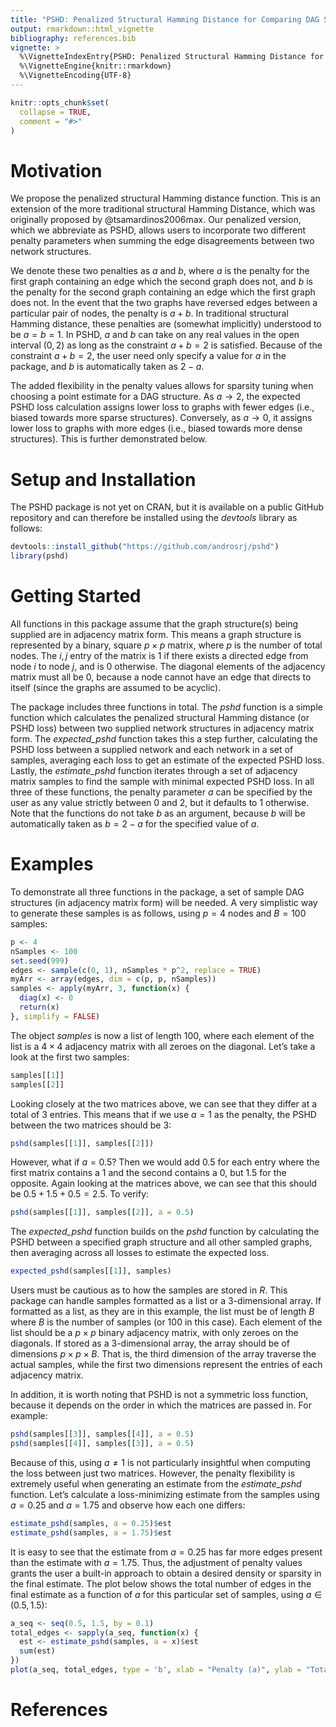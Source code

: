 ```yaml
---
title: "PSHD: Penalized Structural Hamming Distance for Comparing DAG Structures"
output: rmarkdown::html_vignette
bibliography: references.bib
vignette: >
  %\VignetteIndexEntry{PSHD: Penalized Structural Hamming Distance for Comparing DAG Structures}
  %\VignetteEngine{knitr::rmarkdown}
  %\VignetteEncoding{UTF-8}
---
```


```r
knitr::opts_chunk$set(
  collapse = TRUE,
  comment = "#>"
)
```

# Motivation

We propose the penalized structural Hamming distance function. This is an extension of the more traditional structural Hamming Distance, which was originally proposed by @tsamardinos2006max. Our penalized version, which we abbreviate as PSHD, allows users to incorporate two different penalty parameters when summing the edge disagreements between two network structures. 

We denote these two penalties as $a$ and $b$, where $a$ is the penalty for the first graph containing an edge which the second graph does not, and $b$ is the penalty for the second graph containing an edge which the first graph does not. In the event that the two graphs have reversed edges between a particular pair of nodes, the penalty is $a+b$. In traditional structural Hamming distance, these penalties are (somewhat implicitly) understood to be $a=b=1$. In PSHD, $a$ and $b$ can take on any real values in the open interval $(0,2)$ as long as the constraint $a+b=2$ is satisfied. Because of the constraint $a+b=2$, the user need only specify a value for $a$ in the package, and $b$ is automatically taken as $2-a$.

The added flexibility in the penalty values allows for sparsity tuning when choosing a point estimate for a DAG structure. As $a \longrightarrow 2$, the expected PSHD loss calculation assigns lower loss to graphs with fewer edges (i.e., biased towards more sparse structures). Conversely, as $a \longrightarrow 0$, it assigns lower loss to graphs with more edges (i.e., biased towards more dense structures). This is further demonstrated below.


# Setup and Installation

The PSHD package is not yet on CRAN, but it is available on a public GitHub repository and can therefore be installed using the *devtools* library as follows:
```r
devtools::install_github("https://github.com/androsrj/pshd")
library(pshd)
```


# Getting Started

All functions in this package assume that the graph structure(s) being supplied are in adjacency matrix form. This means a graph structure is represented by a binary, square $p \times p$ matrix, where $p$ is the number of total nodes. The $i,j$ entry of the matrix is 1 if there exists a directed edge from node $i$ to node $j$, and is 0 otherwise. The diagonal elements of the adjacency matrix must all be 0, because a node cannot have an edge that directs to itself (since the graphs are assumed to be acyclic).

The package includes three functions in total. The *pshd* function is a simple function which calculates the penalized structural Hamming distance (or PSHD loss) between two supplied network structures in adjacency matrix form. The *expected_pshd* function takes this a step further, calculating the PSHD loss between a supplied network and each network in a set of samples, averaging each loss to get an estimate of the expected PSHD loss. Lastly, the *estimate_pshd* function iterates through a set of adjacency matrix samples to find the sample with minimal expected PSHD loss. In all three of these functions, the penalty parameter $a$ can be specified by the user as any value strictly between 0 and 2, but it defaults to 1 otherwise. Note that the functions do not take $b$ as an argument, because $b$ will be automatically taken as $b=2-a$ for the specified value of $a$.


# Examples

To demonstrate all three functions in the package, a set of sample DAG structures (in adjacency matrix form) will be needed. A very simplistic way to generate these samples is as follows, using $p=4$ nodes and $B=100$ samples:

```r
p <- 4
nSamples <- 100
set.seed(999)
edges <- sample(c(0, 1), nSamples * p^2, replace = TRUE)
myArr <- array(edges, dim = c(p, p, nSamples))
samples <- apply(myArr, 3, function(x) {
  diag(x) <- 0
  return(x)
}, simplify = FALSE)
```

The object *samples* is now a list of length 100, where each element of the list is a $4 \times 4$ adjacency matrix with all zeroes on the diagonal. Let's take a look at the first two samples: 

```r
samples[[1]]
samples[[2]]
```
Looking closely at the two matrices above, we can see that they differ at a total of 3 entries. This means that if we use $a=1$ as the penalty, the PSHD between the two matrices should be 3:

```r
pshd(samples[[1]], samples[[2]])
```
However, what if $a=0.5$? Then we would add 0.5 for each entry where the first matrix contains a 1 and the second contains a 0, but 1.5 for the opposite. Again looking at the matrices above, we can see that this should be $0.5 + 1.5 + 0.5 = 2.5$. To verify:

```r
pshd(samples[[1]], samples[[2]], a = 0.5)
```
The *expected_pshd* function builds on the *pshd* function by calculating the PSHD between a specified graph structure and all other sampled graphs, then averaging across all losses to estimate the expected loss. 

```r
expected_pshd(samples[[1]], samples)
```
Users must be cautious as to how the samples are stored in *R*. This package can handle samples formatted as a list or a 3-dimensional array. If formatted as a list, as they are in this example, the list must be of length $B$ where $B$ is the number of samples (or 100 in this case). Each element of the list should be a $p \times p$ binary adjacency matrix, with only zeroes on the diagonals. If stored as a 3-dimensional array, the array should be of dimensions $p \times p \times B$. That is, the third dimension of the array traverse the actual samples, while the first two dimensions represent the entries of each adjacency matrix.

In addition, it is worth noting that PSHD is not a symmetric loss function, because it depends on the order in which the matrices are passed in. For example:

```r
pshd(samples[[3]], samples[[4]], a = 0.5)
pshd(samples[[4]], samples[[3]], a = 0.5)
```

Because of this, using $a \neq 1$ is not particularly insightful when computing the loss between just two matrices. However, the penalty flexibility is extremely useful when generating an estimate from the *estimate_pshd* function. Let's calculate a loss-minimizing estimate from the samples using $a=0.25$ and $a=1.75$ and observe how each one differs:

```r
estimate_pshd(samples, a = 0.25)$est
estimate_pshd(samples, a = 1.75)$est
```
It is easy to see that the estimate from $a=0.25$ has far more edges present than the estimate with $a=1.75$. Thus, the adjustment of penalty values grants the user a built-in approach to obtain a desired density or sparsity in the final estimate. The plot below shows the total number of edges in the final estimate as a function of $a$ for this particular set of samples, using $a \in (0.5, 1.5)$:

```r
a_seq <- seq(0.5, 1.5, by = 0.1)
total_edges <- sapply(a_seq, function(x) {
  est <- estimate_pshd(samples, a = x)$est
  sum(est)
})
plot(a_seq, total_edges, type = 'b', xlab = "Penalty (a)", ylab = "Total Edges in Final Estimate")
```


# References
